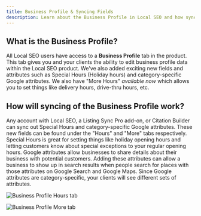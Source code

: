 ```yaml
---
title: Business Profile & Syncing Fields
description: Learn about the Business Profile in Local SEO and how syncing fields like Special Hours and Google attributes works.
---
```


## What is the Business Profile?

All Local SEO users have access to a **Business Profile** tab in the product. This tab gives you and your clients the ability to edit business profile data within the Local SEO product. We've also added exciting new fields and attributes such as Special Hours (Holiday hours) and category-specific Google attributes. We also have "More Hours" *available now* which allows you to set things like delivery hours, drive-thru hours, etc.

## How will syncing of the Business Profile work?

Any account with Local SEO, a Listing Sync Pro add-on, or Citation Builder can sync out Special Hours and category-specific Google attributes. These new fields can be found under the "Hours" and "More" tabs respectively. Special Hours is great for setting things like holiday opening hours and letting customers know about special exceptions to your regular opening hours. Google attributes allow businesses to share details about their business with potential customers. Adding these attributes can allow a business to show up in search results when people search for places with those attributes on Google Search and Google Maps. Since Google attributes are category-specific, your clients will see different sets of attributes.

![Business Profile Hours tab](./img/syncing-fields-image1.jpg)

![Business Profile More tab](./img/syncing-fields-image2.jpg)